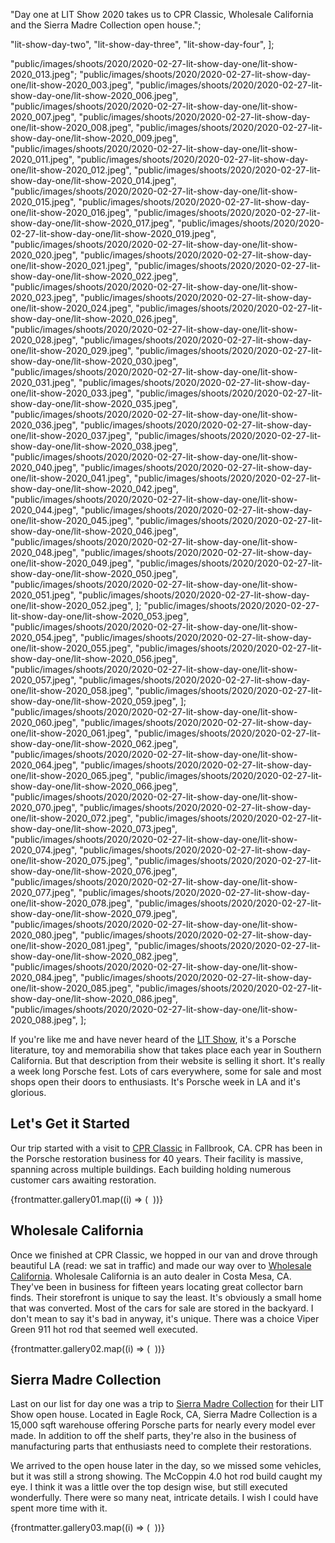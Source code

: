 
  "Day one at LIT Show 2020 takes us to CPR Classic, Wholesale California and the Sierra Madre Collection open house.";

  "lit-show-day-two",
  "lit-show-day-three",
  "lit-show-day-four",
];

  "public/images/shoots/2020/2020-02-27-lit-show-day-one/lit-show-2020_013.jpeg";
  "public/images/shoots/2020/2020-02-27-lit-show-day-one/lit-show-2020_003.jpeg",
  "public/images/shoots/2020/2020-02-27-lit-show-day-one/lit-show-2020_006.jpeg",
  "public/images/shoots/2020/2020-02-27-lit-show-day-one/lit-show-2020_007.jpeg",
  "public/images/shoots/2020/2020-02-27-lit-show-day-one/lit-show-2020_008.jpeg",
  "public/images/shoots/2020/2020-02-27-lit-show-day-one/lit-show-2020_009.jpeg",
  "public/images/shoots/2020/2020-02-27-lit-show-day-one/lit-show-2020_011.jpeg",
  "public/images/shoots/2020/2020-02-27-lit-show-day-one/lit-show-2020_012.jpeg",
  "public/images/shoots/2020/2020-02-27-lit-show-day-one/lit-show-2020_014.jpeg",
  "public/images/shoots/2020/2020-02-27-lit-show-day-one/lit-show-2020_015.jpeg",
  "public/images/shoots/2020/2020-02-27-lit-show-day-one/lit-show-2020_016.jpeg",
  "public/images/shoots/2020/2020-02-27-lit-show-day-one/lit-show-2020_017.jpeg",
  "public/images/shoots/2020/2020-02-27-lit-show-day-one/lit-show-2020_019.jpeg",
  "public/images/shoots/2020/2020-02-27-lit-show-day-one/lit-show-2020_020.jpeg",
  "public/images/shoots/2020/2020-02-27-lit-show-day-one/lit-show-2020_021.jpeg",
  "public/images/shoots/2020/2020-02-27-lit-show-day-one/lit-show-2020_022.jpeg",
  "public/images/shoots/2020/2020-02-27-lit-show-day-one/lit-show-2020_023.jpeg",
  "public/images/shoots/2020/2020-02-27-lit-show-day-one/lit-show-2020_024.jpeg",
  "public/images/shoots/2020/2020-02-27-lit-show-day-one/lit-show-2020_026.jpeg",
  "public/images/shoots/2020/2020-02-27-lit-show-day-one/lit-show-2020_028.jpeg",
  "public/images/shoots/2020/2020-02-27-lit-show-day-one/lit-show-2020_029.jpeg",
  "public/images/shoots/2020/2020-02-27-lit-show-day-one/lit-show-2020_030.jpeg",
  "public/images/shoots/2020/2020-02-27-lit-show-day-one/lit-show-2020_031.jpeg",
  "public/images/shoots/2020/2020-02-27-lit-show-day-one/lit-show-2020_033.jpeg",
  "public/images/shoots/2020/2020-02-27-lit-show-day-one/lit-show-2020_035.jpeg",
  "public/images/shoots/2020/2020-02-27-lit-show-day-one/lit-show-2020_036.jpeg",
  "public/images/shoots/2020/2020-02-27-lit-show-day-one/lit-show-2020_037.jpeg",
  "public/images/shoots/2020/2020-02-27-lit-show-day-one/lit-show-2020_038.jpeg",
  "public/images/shoots/2020/2020-02-27-lit-show-day-one/lit-show-2020_040.jpeg",
  "public/images/shoots/2020/2020-02-27-lit-show-day-one/lit-show-2020_041.jpeg",
  "public/images/shoots/2020/2020-02-27-lit-show-day-one/lit-show-2020_042.jpeg",
  "public/images/shoots/2020/2020-02-27-lit-show-day-one/lit-show-2020_044.jpeg",
  "public/images/shoots/2020/2020-02-27-lit-show-day-one/lit-show-2020_045.jpeg",
  "public/images/shoots/2020/2020-02-27-lit-show-day-one/lit-show-2020_046.jpeg",
  "public/images/shoots/2020/2020-02-27-lit-show-day-one/lit-show-2020_048.jpeg",
  "public/images/shoots/2020/2020-02-27-lit-show-day-one/lit-show-2020_049.jpeg",
  "public/images/shoots/2020/2020-02-27-lit-show-day-one/lit-show-2020_050.jpeg",
  "public/images/shoots/2020/2020-02-27-lit-show-day-one/lit-show-2020_051.jpeg",
  "public/images/shoots/2020/2020-02-27-lit-show-day-one/lit-show-2020_052.jpeg",
];
  "public/images/shoots/2020/2020-02-27-lit-show-day-one/lit-show-2020_053.jpeg",
  "public/images/shoots/2020/2020-02-27-lit-show-day-one/lit-show-2020_054.jpeg",
  "public/images/shoots/2020/2020-02-27-lit-show-day-one/lit-show-2020_055.jpeg",
  "public/images/shoots/2020/2020-02-27-lit-show-day-one/lit-show-2020_056.jpeg",
  "public/images/shoots/2020/2020-02-27-lit-show-day-one/lit-show-2020_057.jpeg",
  "public/images/shoots/2020/2020-02-27-lit-show-day-one/lit-show-2020_058.jpeg",
  "public/images/shoots/2020/2020-02-27-lit-show-day-one/lit-show-2020_059.jpeg",
];
  "public/images/shoots/2020/2020-02-27-lit-show-day-one/lit-show-2020_060.jpeg",
  "public/images/shoots/2020/2020-02-27-lit-show-day-one/lit-show-2020_061.jpeg",
  "public/images/shoots/2020/2020-02-27-lit-show-day-one/lit-show-2020_062.jpeg",
  "public/images/shoots/2020/2020-02-27-lit-show-day-one/lit-show-2020_064.jpeg",
  "public/images/shoots/2020/2020-02-27-lit-show-day-one/lit-show-2020_065.jpeg",
  "public/images/shoots/2020/2020-02-27-lit-show-day-one/lit-show-2020_066.jpeg",
  "public/images/shoots/2020/2020-02-27-lit-show-day-one/lit-show-2020_070.jpeg",
  "public/images/shoots/2020/2020-02-27-lit-show-day-one/lit-show-2020_072.jpeg",
  "public/images/shoots/2020/2020-02-27-lit-show-day-one/lit-show-2020_073.jpeg",
  "public/images/shoots/2020/2020-02-27-lit-show-day-one/lit-show-2020_074.jpeg",
  "public/images/shoots/2020/2020-02-27-lit-show-day-one/lit-show-2020_075.jpeg",
  "public/images/shoots/2020/2020-02-27-lit-show-day-one/lit-show-2020_076.jpeg",
  "public/images/shoots/2020/2020-02-27-lit-show-day-one/lit-show-2020_077.jpeg",
  "public/images/shoots/2020/2020-02-27-lit-show-day-one/lit-show-2020_078.jpeg",
  "public/images/shoots/2020/2020-02-27-lit-show-day-one/lit-show-2020_079.jpeg",
  "public/images/shoots/2020/2020-02-27-lit-show-day-one/lit-show-2020_080.jpeg",
  "public/images/shoots/2020/2020-02-27-lit-show-day-one/lit-show-2020_081.jpeg",
  "public/images/shoots/2020/2020-02-27-lit-show-day-one/lit-show-2020_082.jpeg",
  "public/images/shoots/2020/2020-02-27-lit-show-day-one/lit-show-2020_084.jpeg",
  "public/images/shoots/2020/2020-02-27-lit-show-day-one/lit-show-2020_085.jpeg",
  "public/images/shoots/2020/2020-02-27-lit-show-day-one/lit-show-2020_086.jpeg",
  "public/images/shoots/2020/2020-02-27-lit-show-day-one/lit-show-2020_088.jpeg",
];

If you're like me and have never heard of the [LIT Show](https://www.lalitandtoyshow.com/), it's a Porsche literature, toy and memorabilia show that takes place each year in Southern California. But that description from their website is selling it short. It's really a week long Porsche fest. Lots of cars everywhere, some for sale and most shops open their doors to enthusiasts. It's Porsche week in LA and it's glorious.

## Let's Get it Started

Our trip started with a visit to [CPR Classic](https://www.cprclassic.com/) in Fallbrook, CA. CPR has been in the Porsche restoration business for 40 years. Their facility is massive, spanning across multiple buildings. Each building holding numerous customer cars awaiting restoration.

<div class="gallery">
  {frontmatter.gallery01.map((i) => (
    <Gallery file={i}>
      <Image file={i} sizes="(min-width: 1024px) 800px, 100vw" />
    </Gallery>
  ))}
</div>

## Wholesale California

Once we finished at CPR Classic, we hopped in our van and drove through beautiful LA (read: we sat in traffic) and made our way over to [Wholesale California](https://wholesalecalifornia.com/). Wholesale California is an auto dealer in Costa Mesa, CA. They've been in business for fifteen years locating great collector barn finds. Their storefront is unique to say the least. It's obviously a small home that was converted. Most of the cars for sale are stored in the backyard. I don't mean to say it's bad in anyway, it's unique. There was a choice Viper Green 911 hot rod that seemed well executed.

<div class="gallery">
  {frontmatter.gallery02.map((i) => (
    <Gallery file={i}>
      <Image file={i} sizes="(min-width: 1024px) 800px, 100vw" />
    </Gallery>
  ))}
</div>

## Sierra Madre Collection

Last on our list for day one was a trip to [Sierra Madre Collection](https://sierramadrecollection.com/) for their LIT Show open house. Located in Eagle Rock, CA, Sierra Madre Collection is a 15,000 sqft warehouse offering Porsche parts for nearly every model ever made. In addition to off the shelf parts, they're also in the business of manufacturing parts that enthusiasts need to complete their restorations.

We arrived to the open house later in the day, so we missed some vehicles, but it was still a strong showing. The McCoppin 4.0 hot rod build caught my eye. I think it was a little over the top design wise, but still executed wonderfully. There were so many neat, intricate details. I wish I could have spent more time with it.

<div class="gallery">
  {frontmatter.gallery03.map((i) => (
    <Gallery file={i}>
      <Image file={i} sizes="(min-width: 1024px) 800px, 100vw" />
    </Gallery>
  ))}
</div>
